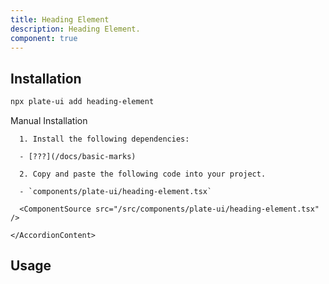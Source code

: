 ```yaml
---
title: Heading Element
description: Heading Element.
component: true
---
```


[//]: # (<ComponentExample src="/src/components/examples/PlaygroundDemo.tsx">)
[//]: # (  <PlaygroundDemo />)
[//]: # (</ComponentExample>)

## Installation

```bash
npx plate-ui add heading-element
```

<Accordion type="single" collapsible>
  <AccordionItem value="manual-installation">
    <AccordionTrigger>Manual Installation</AccordionTrigger>
    <AccordionContent>

      1. Install the following dependencies:

      - [???](/docs/basic-marks)

      2. Copy and paste the following code into your project.

      - `components/plate-ui/heading-element.tsx`

      <ComponentSource src="/src/components/plate-ui/heading-element.tsx" />

    </AccordionContent>

  </AccordionItem>
</Accordion>

## Usage

```tsx
```

```tsx
```